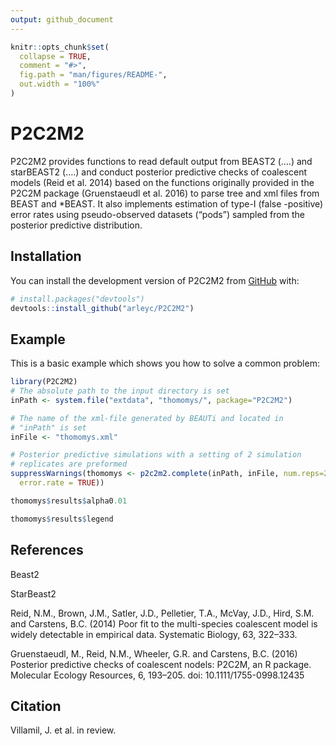 ```yaml
---
output: github_document
---
```


<!-- README.md is generated from README.Rmd. Please edit that file -->

```r
knitr::opts_chunk$set(
  collapse = TRUE,
  comment = "#>",
  fig.path = "man/figures/README-",
  out.width = "100%"
)
```

# P2C2M2

<!-- badges: start -->
<!-- badges: end -->

P2C2M2 provides functions to read default output from BEAST2 
  (....) and starBEAST2 (....)
  and conduct posterior predictive checks of coalescent models (Reid
  et al. 2014) based on the functions originally provided in the P2C2M
  package (Gruenstaeudl et al. 2016) to parse tree and xml files from
  BEAST and *BEAST. It also implements estimation of type-I (false
  -positive) error rates using pseudo-observed datasets ("pods")
  sampled from the posterior predictive distribution.

## Installation

You can install the development version of P2C2M2 from [GitHub](https://github.com/) with:

``` r
# install.packages("devtools")
devtools::install_github("arleyc/P2C2M2")
```

## Example

This is a basic example which shows you how to solve a common problem:

```r
library(P2C2M2)
# The absolute path to the input directory is set
inPath <- system.file("extdata", "thomomys/", package="P2C2M2")

# The name of the xml-file generated by BEAUTi and located in 
# "inPath" is set
inFile <- "thomomys.xml"

# Posterior predictive simulations with a setting of 2 simulation 
# replicates are preformed
suppressWarnings(thomomys <- p2c2m2.complete(inPath, inFile, num.reps=2, 
  error.rate = TRUE))

thomomys$results$alpha0.01

thomomys$results$legend
```

## References

Beast2

StarBeast2

Reid, N.M., Brown, J.M., Satler, J.D., Pelletier, T.A., McVay, J.D., Hird, S.M. and Carstens, B.C. (2014) Poor fit to the multi-species coalescent model is widely detectable in empirical data. Systematic Biology, 63, 322--333.

Gruenstaeudl, M., Reid, N.M., Wheeler, G.R. and Carstens, B.C. (2016) Posterior predictive checks of coalescent nodels: P2C2M, an R package. Molecular Ecology Resources, 6, 193--205. doi: 10.1111/1755-0998.12435

## Citation

Villamil, J. et al. in review.
